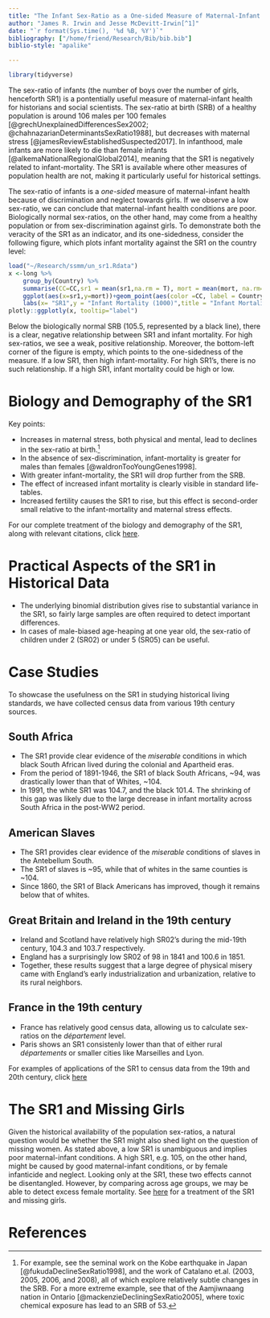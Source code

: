```yaml
---
title: "The Infant Sex-Ratio as a One-sided Measure of Maternal-Infant Health"
author: "James R. Irwin and Jesse McDevitt-Irwin[^1]"
date: "`r format(Sys.time(), '%d %B, %Y')`"
bibliography: ["/home/friend/Research/Bib/bib.bib"]
biblio-style: "apalike"

---
```


```r
library(tidyverse)
```

The sex-ratio of infants (the number of boys over the number of girls, henceforth SR1) is a pontentially useful measure of maternal-infant health for historians and social scientists. The sex-ratio at birth (SRB) of a healthy population is around 106 males per 100 females [@grechUnexplainedDifferencesSex2002; @chahnazarianDeterminantsSexRatio1988], but decreases with maternal stress [@jamesReviewEstablishedSuspected2017]. In infanthood, male infants are more likely to die than female infants [@alkemaNationalRegionalGlobal2014], meaning that the SR1 is negatively related to infant-mortality. The SR1 is available where other measures of population health are not, making it particularly useful for historical settings. 

The sex-ratio of infants is a _one-sided_ measure of maternal-infant health because of discrimination and neglect towards girls. If we observe a low sex-ratio, we can conclude that maternal-infant health conditions are poor. Biologically normal sex-ratios, on the other hand, may come from a healthy population or from sex-discrimination against girls. To demonstrate both the veracity of the SR1 as an indicator, and its one-sidedness, consider the following figure, which plots infant mortality against the SR1 on the country level:



```r
load("~/Research/ssmm/un_sr1.Rdata")
x <-long %>% 
	group_by(Country) %>%  
	summarise(CC=CC,sr1 = mean(sr1,na.rm = T), mort = mean(mort, na.rm=T)) %>%
	ggplot(aes(x=sr1,y=mort))+geom_point(aes(color =CC, label = Country))+geom_smooth(aes(),color="black")+ xlim(.975,1.10)+geom_vline(xintercept=1.055)+
	labs(x= "SR1",y = "Infant Mortality (1000)",title = "Infant Mortality by SR1: 1953-1988")+scale_color_brewer(palette="Set1")
plotly::ggplotly(x, tooltip="label")
```

Below the biologically normal SRB (105.5, represented by a black line), there is a clear, negative relationship between SR1 and infant mortality. For high sex-ratios, we see a weak, positive relationship. Moreover, the bottom-left corner of the figure is empty, which points to the one-sidedness of the measure. If a low SR1, then high infant-mortality. For high SR1's, there is no such relationship. If a high SR1, infant mortality could be high or low.

# Biology and Demography of the SR1

Key points: 

* Increases in maternal stress, both physical and mental, lead to declines in the sex-ratio at birth.[^2]
* In the absence of sex-discrimination, infant-mortality is greater for males than females [@waldronTooYoungGenes1998].
* With greater infant-mortality, the SR1 will drop further from the SRB.
* The effect of increased infant mortality is clearly visible in standard life-tables.
* Increased fertility causes the SR1 to rise, but this effect is second-order small relative to the infant-mortality and maternal stress effects.


For our complete treatment of the biology and demography of the SR1, along with relevant citations, click [here](biology.html).


# Practical Aspects of the SR1 in Historical Data

* The underlying binomial distribution gives rise to substantial variance in the SR1, so fairly large samples are often required to detect important differences.
* In cases of male-biased age-heaping at one year old, the sex-ratio of children under 2 (SR02) or under 5 (SR05) can be useful.

# Case Studies

To showcase the usefulness on the SR1 in studying historical living standards, we have collected census data from various 19th century sources.

## South Africa

* The SR1 provide clear evidence of the _miserable_ conditions in which black South African lived during the colonial and Apartheid eras.
* From the period of 1891-1946, the SR1 of black South Africans, ~94, was drastically lower than that of Whites, ~104.
* In 1991, the white SR1 was 104.7, and the black 101.4. The shrinking of this gap was likely due to the large decrease in infant mortality across South Africa in the post-WW2 period.


## American Slaves

* The SR1 provides clear evidence of the _miserable_ conditions of slaves in the Antebellum South.
* The SR1 of slaves is ~95, while that of whites in the same counties is ~104.
* Since 1860, the SR1 of Black Americans has improved, though it remains below that of whites.

## Great Britain and Ireland in the 19th century

* Ireland and Scotland have relatively high SR02's during the mid-19th century, 104.3 and 103.7 respectively. 
* England has a surprisingly low SR02 of 98 in 1841 and 100.6 in 1851.
* Together, these results suggest that a large degree of physical misery came with England's early industrialization and urbanization, relative to its rural neighbors.

## France in the 19th century

* France has relatively good census data, allowing us to calculate sex-ratios on the _département_ level.
* Paris shows an SR1 consistenly lower than that of either rural _départements_ or smaller cities like Marseilles and Lyon.


For examples of applications of the SR1 to census data from the 19th and 20th century, click [here](cases.html)

# The SR1 and Missing Girls

Given the historical availability of the population sex-ratios, a natural question would be whether the SR1 might also shed light on the question of missing women. As stated above, a low SR1 is unambiguous and implies poor maternal-infant conditions. A high SR1, e.g. 105, on the other hand, might be caused by good maternal-infant conditions, or by female infanticide and neglect. Looking only at the SR1, these two effects cannot be disentangled. However, by comparing across age groups, we may be able to detect excess female mortality. See [here](sex_discr.html) for a treatment of the SR1 and missing girls.



# References

[^1]: Authors' information: Corresponding author is Jesse McDevitt-Irwin, a PhD Student in Sustainable Development at Columbia University, reachable at jrm2275@columbia.edu. James R. Irwin is Professor Emeritus Central Michigan University.

[^2]: For example, see the seminal work on the Kobe earthquake in Japan [@fukudaDeclineSexRatio1998], and the work of Catalano et.al. (2003, 2005, 2006, and 2008), all of which explore relatively subtle changes in the SRB. For a more extreme example, see that of the Aamjiwnaang nation in Ontario [@mackenzieDecliningSexRatio2005], where toxic chemical exposure has lead to an SRB of 53. 

